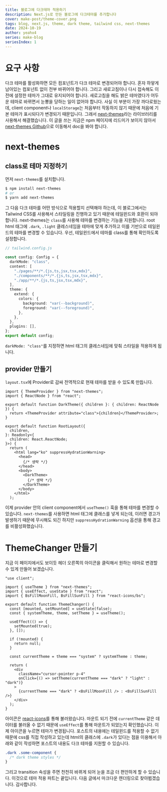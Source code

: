 ```yaml
---
title: 블로그에 다크테마 적용하기
description: Next.js로 만든 블로그에 다크테마를 추가합니다
cover: make-post/theme-cover.png
tags: blog, next.js, theme, dark theme, tailwind css, next-themes
date: 2024-10-19
author: yeahx4
series: make-blog
seriesIndex: 1
---
```


# 요구 사항

다크 테마를 활성화하면 모든 컴포넌트가 다크 테마로 변경되어야 합니다. 혼자 하얗게 남아있는
컴포넌트 없이 전부 바뀌어야 합니다. 그리고 새로고침이나 다시 접속해도 이전에 설정한 테마가
그대로 유지되어야 합니다. 새로고침을 해도 밝은 테마였다가 어두운 테마로 바뀌면서 눈뽕을
당하는 일이 없어야 합니다. 사실 이 부분이 가장 까다로웠는데, client component나
`localStorage`는 처음부터 작동하지 않기 때문에 처음에 기본 테마가 표시되다가 변경되기
때문입니다. 그래서 [next-themes](https://www.npmjs.com/package/next-themes)라는
라이브러리를 사용해서 해결했습니다. 이 글을 쓰는 지금은 npm 페이지에 리드미가 보이지 않아서
[next-themes Github](https://github.com/pacocoursey/next-themes)으로 이동해서
doc을 봐야 합니다.

# next-themes

## class로 테마 지정하기

먼저 `next-themes`를 설치합니다.

```bash
$ npm install next-themes
# or
$ yarn add next-themes
```

그 다음 다크 테마를 어떤 방식으로 적용할지 선택해야 하는데, 이 블로그에서는 Tailwind CSS를
사용해서 스타일링을 진행하고 있기 때문에 테일윈드와 호환이 되야 합니다. next-themes는
`class`를 사용해 테마를 변경하는 기능을 지원합니다. root html 태그에 `.dark`,
`.light` 클레스네임을 테마에 맞게 추가하고 이를 기반으로 테일윈드의 테마를 변경할 수 있습니다.
우선, 테일윈드에서 테마를 class를 통해 확인하도록 설정합니다.

```ts
// tailwind.config.js

const config: Config = {
  darkMode: "class",
  content: [
    "./pages/**/*.{js,ts,jsx,tsx,mdx}",
    "./components/**/*.{js,ts,jsx,tsx,mdx}",
    "./app/**/*.{js,ts,jsx,tsx,mdx}",
  ],
  theme: {
    extend: {
      colors: {
        background: "var(--background)",
        foreground: "var(--foreground)",
      },
    },
  },
  plugins: [],
};
export default config;
```

`darkMode: "class"`를 지정하면 html 태그의 클레스네임에 맞춰 스타일을 적용하게 됩니다.

## provider 만들기

`layout.tsx`에 Provider로 감싸 전역적으로 현재 테마를 받을 수 있도록 만듭니다.

```tsx
import { ThemeProvider } from "next-themes";
import { ReactNode } from "react";

export default function DarkTheme({ children }: { children: ReactNode }) {
  return <ThemeProvider attribute="class">{children}</ThemeProvider>;
}
```

```tsx
export default function RootLayout({
  children,
}: Readonly<{
  children: React.ReactNode;
}>) {
  return (
    <html lang="ko" suppressHydrationWarning>
      <head>
        {/* 생략 */}
      </head>
      <body>
        <DarkTheme>
          {/* 생략 */}
        </DarkTheme>
      </body>
    </html>
  );
```

이제 provider 안의 client component에서 `useTheme()` 훅을 통해 테마를 변경할 수
있습니다. `next-themes`를 사용하면 html 태그에 클래스를 넣게 되는데, 이러면 경고가
발생하기 때문에 무시해도 되긴 하지만 `suppressHydrationWarning` 옵션을 통해 경고를
비활성화했습니다.

# ThemeChanger 만들기

지금 이 페이지에서도 보이듯 헤더 오른쪽의 아이콘을 클릭해서 원하는 테마로 변경할 수 있게
만들어 보겠습니다.

```tsx
"use client";

import { useTheme } from "next-themes";
import { useEffect, useState } from "react";
import { BsFillMoonFill, BsFillSunFill } from "react-icons/bs";

export default function ThemeChanger() {
  const [mounted, setMounted] = useState(false);
  const { systemTheme, theme, setTheme } = useTheme();

  useEffect(() => {
    setMounted(true);
  }, []);

  if (!mounted) {
    return null;
  }

  const currentTheme = theme === "system" ? systemTheme : theme;

  return (
    <div
      className="cursor-pointer p-4"
      onClick={() => setTheme(currentTheme === "dark" ? "light" : "dark")}
    >
      {currentTheme === "dark" ? <BsFillMoonFill /> : <BsFillSunFill />}
    </div>
  );
}
```

아이콘은 [react-icons](https://react-icons.github.io/react-icons/)를 통해
불러왔습니다. 마운트 되기 전에 `currentTheme` 같은 데이터를 불러올 수 없기 때문에
`useEffect`를 통해 마운트가 되었는지 확인했습니다. 이제 아이콘을 누르면 테마가 변경됩니다.
포스트의 내용에는 테일윈드를 적용할 수 없기 때문에 css를 직접 작성하고 있는데 html의 클래스에
`.dark`가 있다는 점을 이용해서 아래와 같이 작성하면 포스트의 내용도 다크 테마를 지원할 수
있습니다.

```css
.dark .some-component {
  /* dark theme styles */
}
```

그리고 transition 속성을 주면 천천히 바뀌게 되어 눈을 조금 더 편안하게 할 수 있습니다.
이것으로 테마 적용 파트는 끝입니다. 다음 글에서 마크다운 렌더링으로 찾아뵙겠습니다. 감사합니다.
